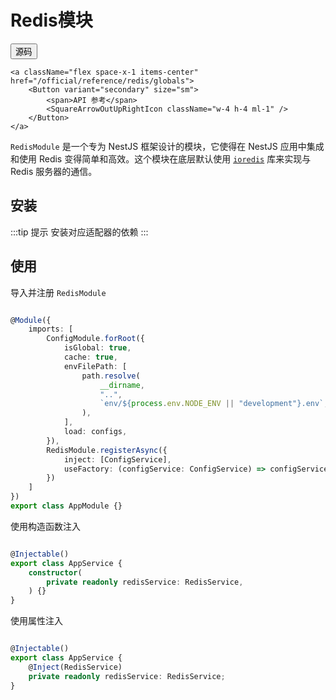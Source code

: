 # Redis模块


<div className="flex space-x-2 items-center">    
    <a className="flex space-x-1 items-center" href="https://github.com/hikestack/hike/tree/main/packages/redis" target="_blank">
        <Button variant="secondary" size="sm">      
             <span>源码</span>
            <FileCode2Icon className="w-4 h-4 ml-1" />
        </Button>
    </a>
   
    <a className="flex space-x-1 items-center" href="/official/reference/redis/globals">
        <Button variant="secondary" size="sm">
            <span>API 参考</span>
            <SquareArrowOutUpRightIcon className="w-4 h-4 ml-1" />
        </Button>
    </a>
</div>

```RedisModule``` 是一个专为 NestJS 框架设计的模块，它使得在 NestJS 应用中集成和使用 Redis 变得简单和高效。这个模块在底层默认使用 [```ioredis```](https://github.com/redis/ioredis) 库来实现与 Redis 服务器的通信。

## 安装

<PackageManagerTabs command="install @hikestack/redis" />

:::tip 提示
安装对应适配器的依赖
:::

<PackageManagerTabs command="install ioredis" />

## 使用

导入并注册 ```RedisModule```

```ts title="app.module.ts" {20-23}

@Module({
	imports: [
		ConfigModule.forRoot({
			isGlobal: true,
			cache: true,
			envFilePath: [
				path.resolve(
					__dirname,
					"..",
					`env/${process.env.NODE_ENV || "development"}.env`,
				),
			],
			load: configs,
		}),
		RedisModule.registerAsync({
			inject: [ConfigService],
			useFactory: (configService: ConfigService) => configService.get("redis"),
		})
	]
})
export class AppModule {}
```

使用构造函数注入

```ts title="app.service.ts" {7}

@Injectable()
export class AppService {
	constructor(
		private readonly redisService: RedisService,
	) {}
}
```

使用属性注入

```ts title="app.service.ts" {6,7}

@Injectable()
export class AppService {
    @Inject(RedisService)
	private readonly redisService: RedisService;
}
```